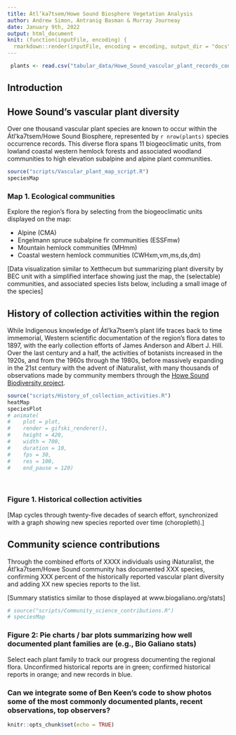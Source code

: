 ```yaml
---
title: Átl’ka7tsem/Howe Sound Biosphere Vegetation Analysis
author: Andrew Simon, Antranig Basman & Murray Journeay
date: January 9th, 2022
output: html_document
knit: (function(inputFile, encoding) {
  rmarkdown::render(inputFile, encoding = encoding, output_dir = "docs") })
---
```


```r
 plants <- read.csv("tabular_data/Howe_Sound_vascular_plant_records_consolidated.csv")
```

## Introduction

## Howe Sound's vascular plant diversity

Over one thousand vascular plant species are known to occur within the Átl’ka7tsem/Howe Sound Biosphere, represented by `r nrow(plants)` species occurrence records. This diverse flora spans 11 biogeoclimatic units, from lowland coastal western hemlock forests and associated woodland communities to high elevation subalpine and alpine plant communities.

```r
source("scripts/Vascular_plant_map_script.R")
speciesMap
```
### Map 1. Ecological communities

Explore the region's flora by selecting from the biogeoclimatic units displayed on the map:

* Alpine (CMA)
* Engelmann spruce subalpine fir communities (ESSFmw)
* Mountain hemlock communities (MHmm)
* Coastal western hemlock communities (CWHxm,vm,ms,ds,dm)

[Data visualization similar to Xetthecum but summarizing plant diversity by BEC unit with a simplified interface showing just the map, the (selectable) communities, and associated species lists below, including a small image of the species]

## History of collection activities within the region

While Indigenous knowledge of Átl’ka7tsem's plant life traces back to time immemorial, Western scientific documentation of the region's flora dates to 1897, with the early collection efforts of James Anderson and Albert J. Hill. Over the last century and a half, the activities of botanists increased in the 1920s, and from the 1960s through the 1980s, before massively expanding in the 21st century with the advent of iNaturalist, with many thousands of observations made by community members through the <a href = "https://www.squamishenvironment.ca/projects/biodiversity-squamish/">Howe Sound Biodiversity project</a>.

```r
source("scripts/History_of_collection_activities.R")
heatMap
speciesPlot
# animate(
#    plot = plot,
#    render = gifski_renderer(),
#    height = 420,
#    width = 700, 
#    duration = 10,
#    fps = 30,
#    res = 100,
#    end_pause = 120)
```
\

### Figure 1. Historical collection activities

[Map cycles through twenty-five decades of search effort, synchronized with a graph showing new species reported over time (choropleth).]

## Community science contributions

Through the combined efforts of XXXX individuals using iNaturalist, the Átl’ka7tsem/Howe Sound community has documented XXX species, confirming XXX percent of the historically reported vascular plant diversity and adding XX new species reports to the list.

[Summary statistics similar to those displayed at www.biogaliano.org/stats]

```r
# source("scripts/Community_science_contributions.R")
# speciesMap
```


### Figure 2: Pie charts / bar plots summarizing how well documented plant families are (e.g., Bio Galiano stats)

Select each plant family to track our progress documenting the regional flora. Unconfirmed historical reports are in green; confirmed historical reports in orange; and new records in blue.

### Can we integrate some of Ben Keen's code to show photos some of the most commonly documented plants, recent observations, top observers?


```r
knitr::opts_chunk$set(echo = TRUE)
```
